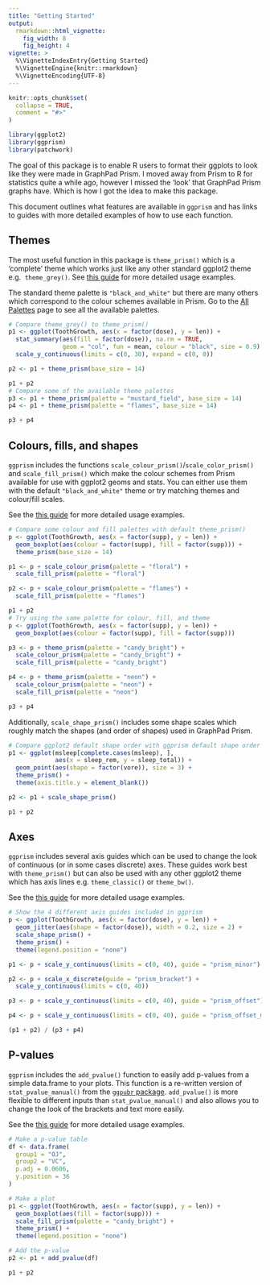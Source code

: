 ```yaml
---
title: "Getting Started"
output: 
  rmarkdown::html_vignette:
    fig_width: 8
    fig_height: 4
vignette: >
  %\VignetteIndexEntry{Getting Started}
  %\VignetteEngine{knitr::rmarkdown}
  %\VignetteEncoding{UTF-8}
---
```


```r
knitr::opts_chunk$set(
  collapse = TRUE,
  comment = "#>"
)
```

```r
library(ggplot2)
library(ggprism)
library(patchwork)
```

The goal of this package is to enable R users to format their ggplots to 
look like they were made in GraphPad Prism. I moved away from Prism to R for 
statistics quite a while ago, however I missed the 'look' that GraphPad Prism
graphs have. Which is how I got the idea to make this package.

This document outlines what features are available in `ggprism` and has links to 
guides with more detailed examples of how to use each function.

## Themes

The most useful function in this package is `theme_prism()` which is a 
'complete' theme which works just like any other standard ggplot2 theme e.g. 
`theme_grey()`. See
[this guide](https://csdaw.github.io/ggprism/articles/themes.html) for more
detailed usage examples.

The standard theme palette is `"black_and_white"` but there are many others
which correspond to the colour schemes available in Prism. Go to the 
[All Palettes](https://csdaw.github.io/ggprism/articles/web-only/palettes.html)
page to see all the available palettes.

```r
# Compare theme_grey() to theme_prism()
p1 <- ggplot(ToothGrowth, aes(x = factor(dose), y = len)) + 
  stat_summary(aes(fill = factor(dose)), na.rm = TRUE,
               geom = "col", fun = mean, colour = "black", size = 0.9) + 
  scale_y_continuous(limits = c(0, 30), expand = c(0, 0))

p2 <- p1 + theme_prism(base_size = 14)

p1 + p2
# Compare some of the available theme palettes
p3 <- p1 + theme_prism(palette = "mustard_field", base_size = 14)
p4 <- p1 + theme_prism(palette = "flames", base_size = 14)

p3 + p4
```

## Colours, fills, and shapes

`ggprism` includes the functions `scale_colour_prism()`/`scale_color_prism()` 
and `scale_fill_prism()` which make the colour schemes from Prism available
for use with ggplot2 geoms and stats. You can either use them with the 
default `"black_and_white"` theme or try matching themes and colour/fill scales.

See the 
[this guide](https://csdaw.github.io/ggprism/articles/colours.html) for more
detailed usage examples.

```r
# Compare some colour and fill palettes with default theme_prism()
p <- ggplot(ToothGrowth, aes(x = factor(supp), y = len)) + 
  geom_boxplot(aes(colour = factor(supp), fill = factor(supp))) + 
  theme_prism(base_size = 14)

p1 <- p + scale_colour_prism(palette = "floral") + 
  scale_fill_prism(palette = "floral")

p2 <- p + scale_colour_prism(palette = "flames") + 
  scale_fill_prism(palette = "flames")

p1 + p2
# Try using the same palette for colour, fill, and theme
p <- ggplot(ToothGrowth, aes(x = factor(supp), y = len)) + 
  geom_boxplot(aes(colour = factor(supp), fill = factor(supp)))

p3 <- p + theme_prism(palette = "candy_bright") + 
  scale_colour_prism(palette = "candy_bright") + 
  scale_fill_prism(palette = "candy_bright")

p4 <- p + theme_prism(palette = "neon") + 
  scale_colour_prism(palette = "neon") + 
  scale_fill_prism(palette = "neon")

p3 + p4
```


Additionally, `scale_shape_prism()` includes some shape scales which roughly 
match the shapes (and order of shapes) used in GraphPad Prism.

```r
# Compare ggplot2 default shape order with ggprism default shape order
p1 <- ggplot(msleep[complete.cases(msleep), ], 
             aes(x = sleep_rem, y = sleep_total)) + 
  geom_point(aes(shape = factor(vore)), size = 3) + 
  theme_prism() + 
  theme(axis.title.y = element_blank())

p2 <- p1 + scale_shape_prism()

p1 + p2
```

## Axes

`ggprism` includes several axis guides which can be used to change the look
of continuous (or in some cases discrete) axes. These guides work best with 
`theme_prism()` but can also be used with any other ggplot2 theme which has
axis lines e.g. `theme_classic()` or `theme_bw()`.

See the 
[this guide](https://csdaw.github.io/ggprism/articles/axes.html) for more
detailed usage examples.

```r
# Show the 4 different axis guides included in ggprism
p <- ggplot(ToothGrowth, aes(x = factor(dose), y = len)) + 
  geom_jitter(aes(shape = factor(dose)), width = 0.2, size = 2) + 
  scale_shape_prism() + 
  theme_prism() + 
  theme(legend.position = "none")

p1 <- p + scale_y_continuous(limits = c(0, 40), guide = "prism_minor")

p2 <- p + scale_x_discrete(guide = "prism_bracket") + 
  scale_y_continuous(limits = c(0, 40))

p3 <- p + scale_y_continuous(limits = c(0, 40), guide = "prism_offset")

p4 <- p + scale_y_continuous(limits = c(0, 40), guide = "prism_offset_minor")

(p1 + p2) / (p3 + p4)
```

## P-values

`ggprism` includes the `add_pvalue()` function to easily add p-values from
a simple data.frame to your plots. This function is a re-written version of 
`stat_pvalue_manual()` from the 
[`ggpubr` package](https://github.com/kassambara/ggpubr). `add_pvalue()` is 
more flexible to different inputs than `stat_pvalue_manual()` and also allows
you to change the look of the brackets and text more easily.

See the 
[this guide](https://csdaw.github.io/ggprism/articles/pvalues.html) for more
detailed usage examples.

```r
# Make a p-value table
df <- data.frame(
  group1 = "OJ",
  group2 = "VC",
  p.adj = 0.0606,
  y.position = 36
)

# Make a plot
p1 <- ggplot(ToothGrowth, aes(x = factor(supp), y = len)) + 
  geom_boxplot(aes(fill = factor(supp))) + 
  scale_fill_prism(palette = "candy_bright") + 
  theme_prism() + 
  theme(legend.position = "none")

# Add the p-value
p2 <- p1 + add_pvalue(df)

p1 + p2
```
